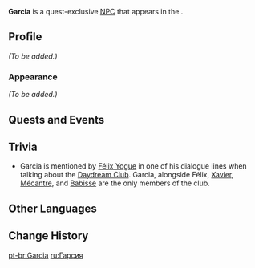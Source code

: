 {{Meta
<!-- Remove this template after adding the missing info -->
|missing_NPC_profile  = yes
}}
{{Character Infobox
|type             = Quest NPC
|image            = NPC Garcia.png
|region           = Fontaine
|location         = Fontaine
|location2        = Liyue
|location3        = Sumeru
|affiliation      = Daydream Club
}}
'''Garcia''' is a quest-exclusive [[NPC]] that appears in the {{Quest|Garcia's Paean}}.

==Profile==
<!-- detailed story/lore information goes here -->
''(To be added.)''

===Appearance===
''(To be added.)''

==Quests and Events==
{{Quests and Events}}

== Trivia ==
* Garcia is mentioned by [[Félix Yogue]] in one of his dialogue lines when talking about the [[Daydream Club]]. Garcia, alongside Félix, [[Xavier]], [[Mécantre]], and [[Babisse]] are the only members of the club.

==Other Languages==
{{Other Languages
|default_hidden = 1
|en      = Garcia
|zhs     = 加尔恰
|zhs_rm  = Jiā'ěrqià
|zht     = 加爾恰
|zht_rm  = Jiā'ěrqià
|ja      = ガルシア
|ja_rm   = Garushia
|ko      = 가르시아
|es      = García
|fr      = Garcia
|ru      = Гарсия
|th      = Garcia
|vi      = Garcia
|de      = Garcia
|id      = Garcia
|pt      = Garcia
|tr      = Garcia
|it      = Garcia
}}

==Change History==
{{Change History|2.7}}

[[pt-br:Garcia]]
[[ru:Гарсия]]